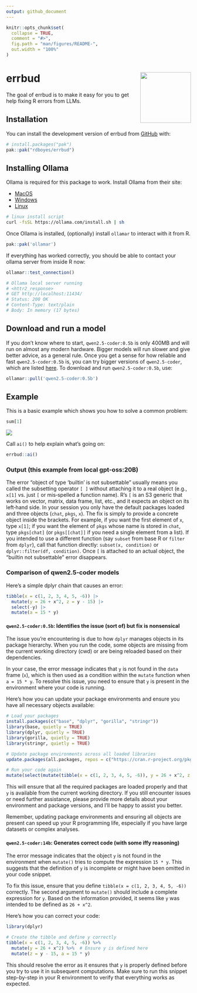```yaml
---
output: github_document
---
```


<!-- README.md is generated from README.Rmd. Please edit that file -->

```r
knitr::opts_chunk$set(
  collapse = TRUE,
  comment = "#>",
  fig.path = "man/figures/README-",
  out.width = "100%"
)
```

# errbud <a href="https://github.com/rdboyes/errbud"><img src="man/figures/logo.png" align="right" height="138" /></a>

<!-- badges: start -->
<!-- badges: end -->

The goal of errbud is to make it easy for you to get help fixing R errors from LLMs. 

## Installation

You can install the development version of errbud from [GitHub](https://github.com/) with:

``` r
# install.packages("pak")
pak::pak("rdboyes/errbud")
```

## Installing Ollama

Ollama is required for this package to work. Install Ollama from their site:

- [MacOS](https://ollama.com/download/mac)
- [Windows](https://ollama.com/download/windows)
- [Linux](https://ollama.com/download/linux)

```sh
# linux install script
curl -fsSL https://ollama.com/install.sh | sh
```

Once Ollama is installed, (optionally) install `ollamar` to interact with it from R. 

```r
pak::pak('ollamar')
```

If everything has worked correctly, you should be able to contact your ollama server from inside R now:

```r
ollamar::test_connection()

# Ollama local server running
# <httr2_response>
# GET http://localhost:11434/
# Status: 200 OK
# Content-Type: text/plain
# Body: In memory (17 bytes)
```

## Download and run a model

If you don't know where to start, `qwen2.5-coder:0.5b` is only 400MB and will run on almost any modern hardware. Bigger models will run slower and give better advice, as a general rule. Once you get a sense for how reliable and fast `qwen2.5-coder:0.5b` is, you can try bigger versions of `qwen2.5-coder`, which are listed [here](https://ollama.com/library/qwen2.5-coder). To download and run `qwen2.5-coder:0.5b`, use: 

```r
ollamar::pull('qwen2.5-coder:0.5b')
```

## Example

This is a basic example which shows you how to solve a common problem:

``` r 
sum[1]
```

![](/man/figures/error.png)

Call `ai()` to help explain what's going on: 

``` r 
errbud::ai()
```

### Output (this example from local gpt-oss:20B)

The error “object of type ‘builtin’ is not subsettable” usually means you called the subsetting operator `[ ]` without attaching it to a real object (e.g., `x[1]` vs. just `[` or mis‑spelled a function name). R’s `[` is an S3 generic that works on vector, matrix, data frame, list, etc., and it expects an object on its left‑hand side. In your session you only have the default packages loaded and three objects (`chat`, `pkgs`, `x`). The fix is simply to provide a concrete object inside the brackets. For example, if you want the first element of `x`, type `x[1]`; if you want the element of `pkgs` whose name is stored in `chat`, type `pkgs[chat]` (or `pkgs[[chat]]` if you need a single element from a list). If you intended to use a different function (say `subset` from base R or `filter` from `dplyr`), call that function directly: `subset(x, condition)` or `dplyr::filter(df, condition)`. Once `[` is attached to an actual object, the “builtin not subsettable” error disappears.

### Comparison of qwen2.5-coder models

Here's a simple dplyr chain that causes an error: 

```R
tibble(x = c(1, 2, 3, 4, 5, -6)) |> 
  mutate(y = 26 + x^2, z = y - 15) |> 
  select(-y) |> 
  mutate(a = 15 * y)
```

#### `qwen2.5-coder:0.5b`: Identifies the issue (sort of) but fix is nonsensical

The issue you're encountering is due to how `dplyr` manages objects in its package hierarchy. When you run the code, some objects are missing from the current working directory (cwd) or are being reloaded based on their dependencies.

In your case, the error message indicates that `y` is not found in the `data` frame (`x`), which is then used as a condition within the `mutate` function when `a = 15 * y`. To resolve this issue, you need to ensure that `y` is present in the environment where your code is running.

Here's how you can update your package environments and ensure you have all necessary objects available:

```r
# Load your packages
install.packages(c("base", "dplyr", "gorilla", "stringr"))
library(base, quietly = TRUE)
library(dplyr, quietly = TRUE)
library(gorilla, quietly = TRUE)
library(stringr, quietly = TRUE)

# Update package environments across all loaded libraries
update.packages(all.packages, repos = c("https://cran.r-project.org/pkgs/"), quietly = TRUE)

# Run your code again
mutate(select(mutate(tibble(x = c(1, 2, 3, 4, 5, -6)), y = 26 + x^2, z = y - 15), a = 15 * y))
```

This will ensure that all the required packages are loaded properly and that `y` is available from the current working directory. If you still encounter issues or need further assistance, please provide more details about your environment and package versions, and I'll be happy to assist you better.
  
Remember, updating package environments and ensuring all objects are present can speed up your R programming life, especially if you have large datasets or complex analyses.

#### `qwen2.5-coder:14b`: Generates correct code (with some iffy reasoning)

The error message indicates that the object `y` is not found in the environment when `mutate()` tries to compute the 
expression `15 * y`. This suggests that the definition of `y` is incomplete or might have been omitted in your code 
snippet.

To fix this issue, ensure that you define `tibble(x = c(1, 2, 3, 4, 5, -6))` correctly. The second argument to 
`mutate()` should include a complete expression for `y`. Based on the information provided, it seems like `y` was 
intended to be defined as `26 + x^2`.

Here's how you can correct your code:

```r
library(dplyr)

# Create the tibble and define y correctly
tibble(x = c(1, 2, 3, 4, 5, -6)) %>%
  mutate(y = 26 + x^2) %>%  # Ensure y is defined here
  mutate(z = y - 15, a = 15 * y)
```

This should resolve the error as it ensures that `y` is properly defined before you try to use it in subsequent 
computations. Make sure to run this snippet step-by-step in your R environment to verify that everything works as 
expected.